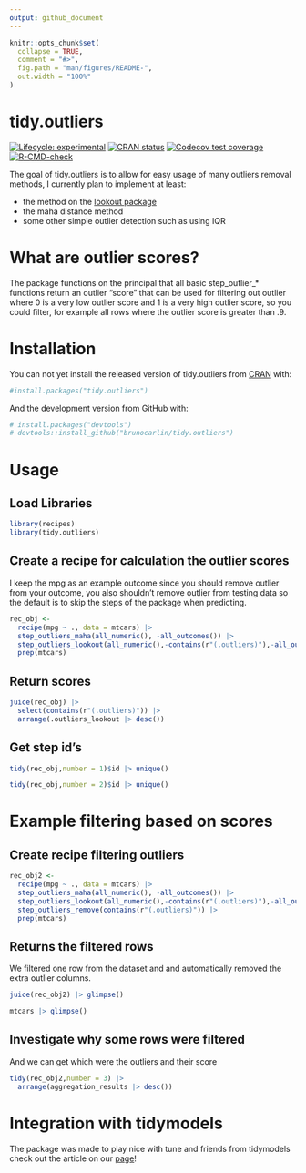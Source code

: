 ```yaml
---
output: github_document
---
```


<!-- README.md is generated from README.Rmd. Please edit that file -->

```r
knitr::opts_chunk$set(
  collapse = TRUE,
  comment = "#>",
  fig.path = "man/figures/README-",
  out.width = "100%"
)
```

# tidy.outliers

<!-- badges: start -->
[![Lifecycle: experimental](https://img.shields.io/badge/lifecycle-experimental-orange.svg)](https://www.tidyverse.org/lifecycle/#experimental)
[![CRAN status](https://www.r-pkg.org/badges/version/tidy.outliers)](https://CRAN.R-project.org/package=tidy.outliers)
[![Codecov test coverage](https://codecov.io/gh/brunocarlin/tidy.outliers/branch/main/graph/badge.svg)](https://codecov.io/gh/brunocarlin/tidy.outliers?branch=master)
[![R-CMD-check](https://github.com/brunocarlin/tidy.outliers/workflows/R-CMD-check/badge.svg)](https://github.com/brunocarlin/tidy.outliers/actions)
<!-- badges: end -->

The goal of tidy.outliers is to allow for easy usage of many outliers removal methods, I currently plan to implement at least:


-   the method on the [lookout package](https://github.com/Sevvandi/lookout)
-   the maha distance method
-   some other simple outlier detection such as using IQR


# What are outlier scores?

The package functions on the principal that all basic step_outlier_* functions return an outlier "score" that can be used for filtering out outlier where 0 is a very low outlier score and 1 is a very high outlier score, so you could filter, for example all rows where the outlier score is greater than .9.


# Installation

You can not yet install the released version of tidy.outliers from [CRAN](https://CRAN.R-project.org) with:

``` r
#install.packages("tidy.outliers")
```

And the development version from GitHub with:

```r
# install.packages("devtools")
# devtools::install_github("brunocarlin/tidy.outliers")
```


# Usage

## Load Libraries

```r
library(recipes)
library(tidy.outliers)
```


## Create a recipe for calculation the outlier scores

I keep the mpg as an example outcome since you should remove outlier from your outcome, you also shouldn't remove outlier from testing data so the default is to skip the steps of the package when predicting.

```r
rec_obj <-
  recipe(mpg ~ ., data = mtcars) |>
  step_outliers_maha(all_numeric(), -all_outcomes()) |>
  step_outliers_lookout(all_numeric(),-contains(r"(.outliers)"),-all_outcomes()) |> 
  prep(mtcars)
```


## Return scores

```r
juice(rec_obj) |> 
  select(contains(r"(.outliers)")) |> 
  arrange(.outliers_lookout |> desc())
```
## Get step id's

```r
tidy(rec_obj,number = 1)$id |> unique()
```
```r
tidy(rec_obj,number = 2)$id |> unique()
```

# Example filtering based on scores

## Create recipe filtering outliers

```r
rec_obj2 <-
  recipe(mpg ~ ., data = mtcars) |>
  step_outliers_maha(all_numeric(), -all_outcomes()) |>
  step_outliers_lookout(all_numeric(),-contains(r"(.outliers)"),-all_outcomes()) |> 
  step_outliers_remove(contains(r"(.outliers)")) |> 
  prep(mtcars)
```


## Returns the filtered rows 

We filtered one row from the dataset and and automatically removed the extra outlier columns.

```r
juice(rec_obj2) |> glimpse()
```
```r
mtcars |> glimpse()
```

## Investigate why some rows were filtered

And we can get which were the outliers and their score

```r
tidy(rec_obj2,number = 3) |> 
  arrange(aggregation_results |> desc())
```

# Integration with tidymodels

The package was made to play nice with tune and friends from tidymodels check out the article on our [page](https://brunocarlin.github.io/tidy.outliers/articles/integration_tidymodels.html)!
